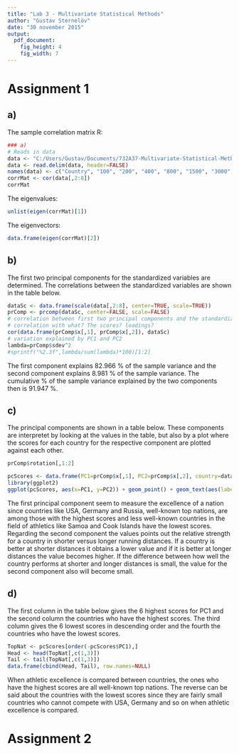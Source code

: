 ```yaml
---
title: "Lab 3 - Multivariate Statistical Methods"
author: "Gustav Sternelöv"
date: "30 november 2015"
output:
  pdf_document:
    fig_height: 4
    fig_width: 7
---
```


# Assignment 1
## a)
The sample correlation matrix R:  
```r
### a)
# Reads in data
data <- "C:/Users/Gustav/Documents/732A37-Multivariate-Statistical-Methods/Lab1/data.dat"
data <- read.delim(data, header=FALSE)
names(data) <- c("Country", "100", "200", "400", "800", "1500", "3000", "Marathon")
corrMat <- cor(data[,2:8])
corrMat
```
The eigenvalues:  
```r
unlist(eigen(corrMat)[1])
```

The eigenvectors:  
```r
data.frame(eigen(corrMat)[2])
```


## b)
The first two principal components for the standardized variables are determined. The correlations between the standardized variables are shown in the table below.
```r
dataSc <- data.frame(scale(data[,2:8], center=TRUE, scale=TRUE))
prComp <- prcomp(dataSc, center=FALSE, scale=FALSE)
# correlation between first two principal components and the standardized variable
# correlation with what? The scores? loadings? 
cor(data.frame(prComp$x[,1], prComp$x[,2]), dataSc)
# variation explained by PC1 and PC2
lambda=prComp$sdev^2
#sprintf("%2.3f",lambda/sum(lambda)*100)[1:2]
```
The first component explains 82.966 % of the sample variance and the second component explains 8.981 % of the sample variance. The cumulative % of the sample variance explained by the two components then is 91.947 %. 

## c)
The principal components are shown in a table below. These components are interpretet by looking at the values in the table, but also by a plot where the scores for each country for the respective component are plotted against each other.  
```r
prComp$rotation[,1:2]
```

```r
pcScores <- data.frame(PC1=prComp$x[,1], PC2=prComp$x[,2], country=data[,1])
library(ggplot2)
ggplot(pcScores, aes(x=PC1, y=PC2)) + geom_point() + geom_text(aes(label=country))
```
The first principal component seem to measure the excellence of a nation since countries like USA, Germany and Russia, well-known top nations, are among those with the highest scores and less well-known countries in the field of athletics like Samoa and Cook Islands have the lowest scores.  
Regarding the second component the values points out the relative strength for a country in shorter versus longer running distances. If a country is better at shorter distances it obtains a lower value and if it is better at longer distances the value becomes higher. If the difference between how well the country performs at shorter and longer distances is small, the value for the second component also will become small. 

## d)
The first column in the table below gives the 6 highest scores for PC1 and the second column the countries who have the highest scores. The third column gives the 6 lowest scores in descending order and the fourth the countries who have the lowest scores. 
```r
TopNat <- pcScores[order(-pcScores$PC1),]
Head <- head(TopNat[,c(1,3)])
Tail <- tail(TopNat[,c(1,3)])
data.frame(cbind(Head, Tail), row.names=NULL)
```
When athletic excellence is compared between countries, the ones who have the highest scores are all well-known top nations. The reverse can be said about the countries with the lowest scores since they are fairly small countries who cannot compete with USA, Germany and so on when athletic excellence is compared.  

# Assignment 2

